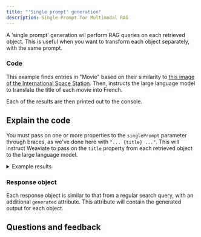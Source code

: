 ```yaml
---
title: "'Single prompt' generation"
description: Single Prompt for Multimodal RAG
---
```



A 'single prompt' generation wil perform RAG queries on each retrieved object. This is useful when you want to transform each object separately, with the same prompt.

### <i class="fa-solid fa-code"></i> Code

This example finds entries in "Movie" based on their similarity to [this image of the International Space Station](https://upload.wikimedia.org/wikipedia/commons/thumb/0/04/International_Space_Station_after_undocking_of_STS-132.jpg/440px-International_Space_Station_after_undocking_of_STS-132.jpg). Then, instructs the large language model to translate the title of each movie into French.

Each of the results are then printed out to the console.

<FilteredTextBlock
  text={TSCode}
  startMarker="// SinglePromptGeneration"
  endMarker="// END SinglePromptGeneration"
  language="ts"
/>

## <i class="fa-solid fa-chalkboard"></i> Explain the code

You must pass on one or more properties to the `singlePrompt` parameter through braces, as we've done here with `"... {title} ..."`. This will instruct Weaviate to pass on the `title` property from each retrieved object to the large language model.

<details>
  <summary>Example results</summary>

```text
Interstellar
Interstellaire
Gravity
Gravité
Arrival
Arrivée
Armageddon
Armageddon
Godzilla
Godzilla
```

</details>

### <i class="fa-solid fa-chalkboard"></i> Response object

Each response object is similar to that from a regular search query, with an additional `generated` attribute. This attribute will contain the generated output for each object.


## Questions and feedback


<DocsFeedback/>
